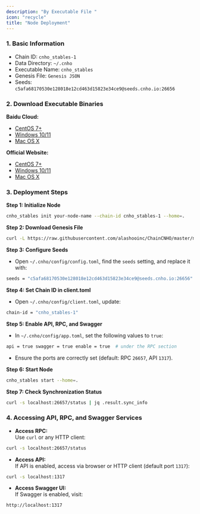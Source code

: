```yaml
---
description: "By Executable File "
icon: "recycle"
title: "Node Deployment"
---
```


### 1. Basic Information

- Chain ID: `cnho_stables-1`
- Data Directory: `~/.cnho`
- Executable Name: `cnho_stables`
- Genesis File: `Genesis JSON`
- Seeds:\
  `c5afa68170530e128018e12cd463d15823e34ce9@seeds.cnho.io:26656`

### 2. Download Executable Binaries

**Baidu Cloud:**

- [CentOS 7\+](https://pan.baidu.com/s/1X26In0sNUbBG1amppijAHw?pwd=jb22)
- [Windows 10/11](https://pan.baidu.com/s/1DMWUEgYCqGzsh8-kab3Xrg?pwd=7xcq)
- [Mac OS X](https://pan.baidu.com/s/1raKc3s7TgSMLpGmmnErurw?pwd=fg24)

**Official Website:**

- [CentOS 7\+](https://cnho.io/resource/ChainCNHO/cnho_stables1.0.0.bin)
- [Windows 10/11](https://cnho.io/resource/ChainCNHO/cnho_stables1.0.0.exe)
- [Mac OS X](https://cnho.io/resource/ChainCNHO/cnho_stables_mac1.0.0.bin)

### 3. Deployment Steps

**Step 1: Initialize Node**

```bash
cnho_stables init your-node-name --chain-id cnho_stables-1 --home=. 
```

**Step 2: Download Genesis File**

```bash
curl -L https://raw.githubusercontent.com/alashooinc/ChainCNHO/master/mainnet/genesis.json > ~/.cnho/config/genesis.json
```

**Step 3: Configure Seeds**

- Open `~/.cnho/config/config.toml`, find the `seeds` setting, and replace it with:

```bash
seeds = "c5afa68170530e128018e12cd463d15823e34ce9@seeds.cnho.io:26656"
```

**Step 4: Set Chain ID in client.toml**

- Open `~/.cnho/config/client.toml`, update:

```bash
chain-id = "cnho_stables-1" 
```

**Step 5: Enable API, RPC, and Swagger**

- In `~/.cnho/config/app.toml`, set the following values to `true`:

```bash
api = true swagger = true enable = true  # under the RPC section
```

- Ensure the ports are correctly set (default: RPC `26657`, API `1317`).

**Step 6: Start Node**

```bash
cnho_stables start --home=.
```

**Step 7: Check Synchronization Status**

```bash
curl -s localhost:26657/status | jq .result.sync_info 
```

### 4. Accessing API, RPC, and Swagger Services

- **Access RPC:**\
  Use `curl` or any HTTP client:

```bash
curl -s localhost:26657/status 
```

- **Access API:** \
  If API is enabled, access via browser or HTTP client (default port `1317`):

```bash
curl -s localhost:1317 
```

- **Access Swagger UI:** \
  If Swagger is enabled, visit:

```bash
http://localhost:1317 
```